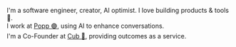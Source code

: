 

<FuturisticHero />
<NameTransition />

I'm a software engineer, creator, AI optimist. I love building products & tools 🚀.<br />
I work at [Popp 🟣](https://joinpopp.com/), using AI to enhance conversations.<br />
I'm a Co-Founder at [Cub 🧸](https://cubdigital.co.nz), providing outcomes as a service.
